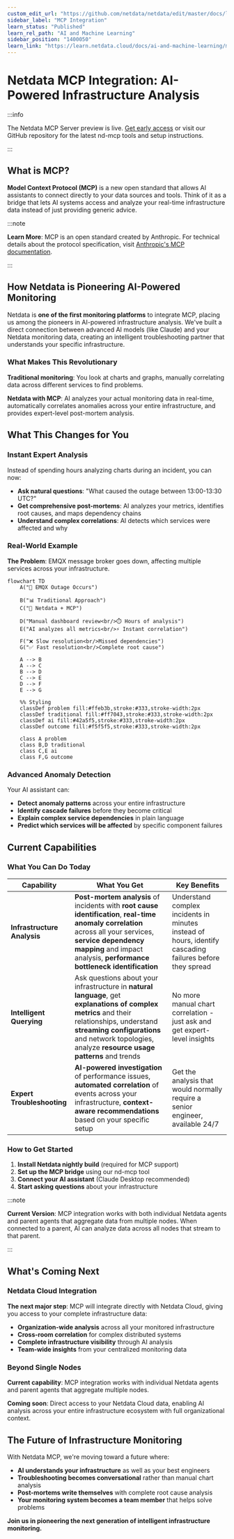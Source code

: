```yaml
---
custom_edit_url: "https://github.com/netdata/netdata/edit/master/docs/learn/mcp.md"
sidebar_label: "MCP Integration"
learn_status: "Published"
learn_rel_path: "AI and Machine Learning"
sidebar_position: "1400050"
learn_link: "https://learn.netdata.cloud/docs/ai-and-machine-learning/mcp-integration"
---
```


# Netdata MCP Integration: AI-Powered Infrastructure Analysis

:::info

The Netdata MCP Server preview is live. [Get early access](b6yi53u6qjm.typeform.com/to/DQi5ibhE?typeform-source=www.netdata.cloud) or visit our GitHub repository for the latest nd-mcp tools and setup instructions.

:::

## What is MCP?

**Model Context Protocol (MCP)** is a new open standard that allows AI assistants to connect directly to your data sources and tools. Think of it as a bridge that lets AI systems access and analyze your real-time infrastructure data instead of just providing generic advice.

:::note

**Learn More**: MCP is an open standard created by Anthropic. For technical details about the protocol specification, visit [Anthropic's MCP documentation](https://modelcontextprotocol.io/).

:::

## How Netdata is Pioneering AI-Powered Monitoring

Netdata is **one of the first monitoring platforms** to integrate MCP, placing us among the pioneers in AI-powered infrastructure analysis. We've built a direct connection between advanced AI models (like Claude) and your Netdata monitoring data, creating an intelligent troubleshooting partner that understands your specific infrastructure.

### What Makes This Revolutionary

**Traditional monitoring**: You look at charts and graphs, manually correlating data across different services to find problems.

**Netdata with MCP**: AI analyzes your actual monitoring data in real-time, automatically correlates anomalies across your entire infrastructure, and provides expert-level post-mortem analysis.

## What This Changes for You

### Instant Expert Analysis

Instead of spending hours analyzing charts during an incident, you can now:

- **Ask natural questions**: "What caused the outage between 13:00-13:30 UTC?"
- **Get comprehensive post-mortems**: AI analyzes your metrics, identifies root causes, and maps dependency chains
- **Understand complex correlations**: AI detects which services were affected and why

### Real-World Example

**The Problem**: EMQX message broker goes down, affecting multiple services across your infrastructure.

```mermaid
flowchart TD
    A("🚨 EMQX Outage Occurs")
    
    B("📊 Traditional Approach")
    C("🤖 Netdata + MCP")
    
    D("Manual dashboard review<br/>⏱️ Hours of analysis")
    E("AI analyzes all metrics<br/>⚡ Instant correlation")
    
    F("❌ Slow resolution<br/>Missed dependencies")
    G("✅ Fast resolution<br/>Complete root cause")
    
    A --> B
    A --> C
    B --> D
    C --> E
    D --> F
    E --> G
    
    %% Styling
    classDef problem fill:#ffeb3b,stroke:#333,stroke-width:2px
    classDef traditional fill:#ff7043,stroke:#333,stroke-width:2px
    classDef ai fill:#42a5f5,stroke:#333,stroke-width:2px
    classDef outcome fill:#f5f5f5,stroke:#333,stroke-width:2px
    
    class A problem
    class B,D traditional
    class C,E ai
    class F,G outcome
```

### Advanced Anomaly Detection

Your AI assistant can:

- **Detect anomaly patterns** across your entire infrastructure
- **Identify cascade failures** before they become critical
- **Explain complex service dependencies** in plain language
- **Predict which services will be affected** by specific component failures

## Current Capabilities

### What You Can Do Today

| Capability                  | What You Get                                                                                                                                                                                                                                     | Key Benefits                                                                                             |
|-----------------------------|--------------------------------------------------------------------------------------------------------------------------------------------------------------------------------------------------------------------------------------------------|----------------------------------------------------------------------------------------------------------|
| **Infrastructure Analysis** | **Post-mortem analysis** of incidents with **root cause identification**, **real-time anomaly correlation** across all your services, **service dependency mapping** and impact analysis, **performance bottleneck identification**              | Understand complex incidents in minutes instead of hours, identify cascading failures before they spread |
| **Intelligent Querying**    | Ask questions about your infrastructure in **natural language**, get **explanations of complex metrics** and their relationships, understand **streaming configurations** and network topologies, analyze **resource usage patterns** and trends | No more manual chart correlation - just ask and get expert-level insights                                |
| **Expert Troubleshooting**  | **AI-powered investigation** of performance issues, **automated correlation** of events across your infrastructure, **context-aware recommendations** based on your specific setup                                                               | Get the analysis that would normally require a senior engineer, available 24/7                           |

### How to Get Started

1. **Install Netdata nightly build** (required for MCP support)
2. **Set up the MCP bridge** using our nd-mcp tool
3. **Connect your AI assistant** (Claude Desktop recommended)
4. **Start asking questions** about your infrastructure

:::note

**Current Version**: MCP integration works with both individual Netdata agents and parent agents that aggregate data from multiple nodes. When connected to a parent, AI can analyze data across all nodes that stream to that parent.

:::

## What's Coming Next

### Netdata Cloud Integration

**The next major step**: MCP will integrate directly with Netdata Cloud, giving you access to your complete infrastructure data:

- **Organization-wide analysis** across all your monitored infrastructure
- **Cross-room correlation** for complex distributed systems
- **Complete infrastructure visibility** through AI analysis
- **Team-wide insights** from your centralized monitoring data

### Beyond Single Nodes

**Current capability**: MCP integration works with individual Netdata agents and parent agents that aggregate multiple nodes.

**Coming soon**: Direct access to your Netdata Cloud data, enabling AI analysis across your entire infrastructure ecosystem with full organizational context.

## The Future of Infrastructure Monitoring

With Netdata MCP, we're moving toward a future where:

- **AI understands your infrastructure** as well as your best engineers
- **Troubleshooting becomes conversational** rather than manual chart analysis
- **Post-mortems write themselves** with complete root cause analysis
- **Your monitoring system becomes a team member** that helps solve problems

**Join us in pioneering the next generation of intelligent infrastructure monitoring.**
